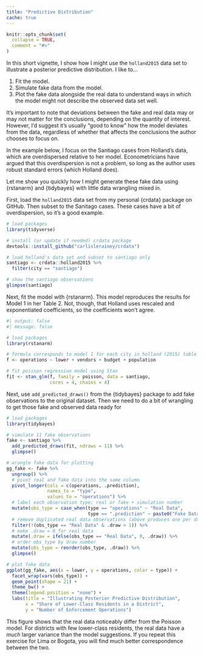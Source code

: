 ```yaml
---
title: "Predictive Distribution"
cache: true
---
```



```r
knitr::opts_chunk$set(
  collapse = TRUE,
  comment = "#>"
)
```

In this short vignette, I show how I might use the `holland2015` data set to illustrate a posterior predictive distribution. I like to...

1. Fit the model.
2. Simulate fake data from the model.
3. Plot the fake data alongside the real data to understand ways in which the model might not describe the observed data set well. 

It's important to note that deviations between the fake and real data may or may not matter for the conclusions, depending on the quantity of interest. However, I'd suggest it's usually "good to know" how the model deviates from the data, regardless of whether that affects the conclusions the author chooses to focus on.

In the example below, I focus on the Santiago cases from Holland's data, which are overdispersed relative to her model. Econometricians have argued that this overdispersion is not a problem, so long as the author uses robust standard errors (which Holland does).

Let me show you quickly how I might generate these fake data using {rstanarm} and {tidybayes} with little data wrangling mixed in.

First, load the `holland2015` data set from my personal {crdata} package on GitHub. Then subset to the Sanitago cases. These cases have a bit of overdispersion, so it's a good example.

```r

# load packages
library(tidyverse)

# install (or update if needed) crdata package
devtools::install_github("carlislerainey/crdata")

# load holland's data set and subset to santiago only
santiago <- crdata::holland2015 %>%
  filter(city == "santiago")

# show the santiago observations
glimpse(santiago)
```

Next, fit the model with {rstanarm}. This model reproduces the results for Model 1 in her Table 2. Not, though, that Holland uses rescaled and exponentiated coefficients, so the coefficients won't agree.

```r
#| output: false
#| message: false

# load packages
library(rstanarm)

# formula corresponds to model 1 for each city in holland (2015) table 2
f <- operations ~ lower + vendors + budget + population

# fit poisson regression model using Stan
fit <- stan_glm(f, family = poisson, data = santiago, 
                cores = 4, chains = 4)
```

Next, use `add_predicted_draws()` from the {tidybayes} package to add fake observations to the original dataset. Then we need to do a bit of wrangling to get those fake and observed data ready for 

```r
# load packages
library(tidybayes)

# simulate 11 fake observations 
fake <- santiago %>%
  add_predicted_draws(fit, ndraws = 11) %>%
  glimpse()

# wrangle fake data for plotting
gg_fake <- fake %>%
  ungroup() %>%
  # pivot real and fake data into the same column
  pivot_longer(cols = c(operations, .prediction), 
               names_to = "type", 
               values_to = "operations") %>%
  # label each observation type; real or fake + simulation number
  mutate(obs_type = case_when(type == "operations" ~ "Real Data", 
                              type == ".prediction" ~ paste0("Fake Data #", .draw))) %>%
  # remove duplicated real data observations (above produces one per draw)
  filter(!(obs_type == "Real Data" & .draw > 1)) %>%
  # make .draw = 0 for real data
  mutate(.draw = ifelse(obs_type == "Real Data", 0, .draw)) %>%
  # order obs_type by draw number
  mutate(obs_type = reorder(obs_type, .draw)) %>%
  glimpse()

# plot fake data
ggplot(gg_fake, aes(x = lower, y = operations, color = type)) + 
  facet_wrap(vars(obs_type)) + 
  geom_point(shape = 21) + 
  theme_bw() + 
  theme(legend.position = "none") + 
  labs(title = "Illustrating Posterior Predictive Distribution", 
       x = "Share of Lower-Class Residents in a District",
       y = "Number of Enforcement Operations")
```
This figure shows that the real data noticeably differ from the Poisson model. For districts with few lower-class residents, the real data have a *much* larger variance than the model suggestions. If you repeat this exercise for Lima or Bogota, you will find much better correspondence between the two.
